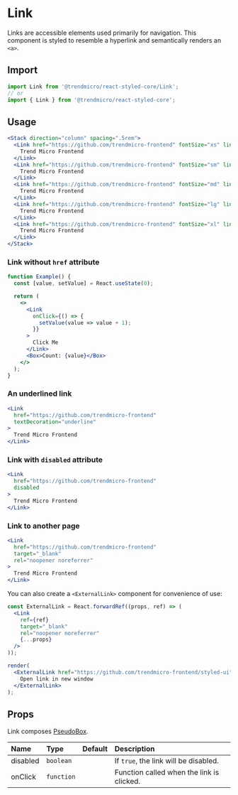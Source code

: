 # Link

Links are accessible elements used primarily for navigation. This component is styled to resemble a hyperlink and semantically renders an `<a>`.

## Import

```js
import Link from '@trendmicro/react-styled-core/Link';
// or
import { Link } from '@trendmicro/react-styled-core';
```

## Usage

```jsx
<Stack direction="column" spacing=".5rem">
  <Link href="https://github.com/trendmicro-frontend" fontSize="xs" lineHeight="xs">
    Trend Micro Frontend
  </Link>
  <Link href="https://github.com/trendmicro-frontend" fontSize="sm" lineHeight="sm">
    Trend Micro Frontend
  </Link>
  <Link href="https://github.com/trendmicro-frontend" fontSize="md" lineHeigh="md">
    Trend Micro Frontend
  </Link>
  <Link href="https://github.com/trendmicro-frontend" fontSize="lg" lineHeight="lg">
    Trend Micro Frontend
  </Link>
  <Link href="https://github.com/trendmicro-frontend" fontSize="xl" lineHeight="xl">
    Trend Micro Frontend
  </Link>
</Stack>
```

### Link without `href` attribute

```jsx
function Example() {
  const [value, setValue] = React.useState(0);

  return (
    <>
      <Link
        onClick={() => {
          setValue(value => value + 1);
        }}
      >
        Click Me
      </Link>
      <Box>Count: {value}</Box>
    </>
  );
}
```

### An underlined link

```jsx
<Link
  href="https://github.com/trendmicro-frontend"
  textDecoration="underline"
>
  Trend Micro Frontend
</Link>
```

### Link with `disabled` attribute

```jsx
<Link
  href="https://github.com/trendmicro-frontend"
  disabled
>
  Trend Micro Frontend
</Link>
```

### Link to another page

```jsx
<Link
  href="https://github.com/trendmicro-frontend"
  target="_blank"
  rel="noopener noreferrer"
>
  Trend Micro Frontend
</Link>
```

You can also create a `<ExternalLink>` component for convenience of use:

```jsx noInline
const ExternalLink = React.forwardRef((props, ref) => (
  <Link
    ref={ref}
    target="_blank"
    rel="noopener noreferrer"
    {...props}
  />
));

render(
  <ExternalLink href="https://github.com/trendmicro-frontend/styled-ui">
    Open link in new window
  </ExternalLink>
);
```

## Props

Link composes [PseudoBox](./PseudoBox).

| Name | Type | Default | Description |
| :--- | :--- | :------ | :---------- |
| disabled | `boolean` | | If `true`, the link will be disabled. |
| onClick | `function` | | Function called when the link is clicked. |

